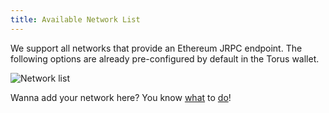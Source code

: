 ```yaml
---
title: Available Network List
---
```


We support all networks that provide an Ethereum JRPC endpoint. The following options are already pre-configured by default in the Torus wallet.

![Network list](/contents/networklist.png)

Wanna add your network here? You know [what](mailto:hello@tor.us) to [do](https://github.com/torusresearch/torus-website/pulls)!
